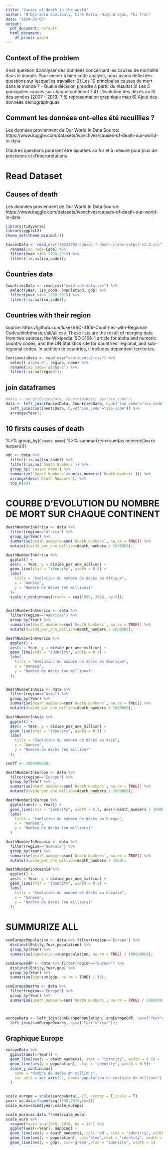```yaml
---
title: "Causes of death in the world"
author: "N'Djo-Soro Coulibaly, Ciré Keïta, Higo Aragao, Thi Tran"
date: "2024-03-05"
output:
  pdf_document: default
  html_document:
    df_print: paged
---
```


## Context of the problem
  Il est question d'analyser des données concernant les causes de mortalité dans le monde. Pour mener à bien cette analyse, nous avons defini des questions sur lesquelles travailler:
  2) Les 10 principales causes de mort dans le monde ? 
    - Quelle décision prendre à partir du résultat
  3) Les 5 principales causes sur chaque continent ? 
  4) L'évolution des décès au fil des années (2007 - 2019) ?
  5) representation graphique map
  6) Ajout des données démographiques


## Comment les données ont-elles été recuillies ?
Les données proviennent de Our World In Data
Source: https://www.kaggle.com/datasets/ivanchvez/causes-of-death-our-world-in-data



D'autres questions pourront être ajoutées au fur et à mesure pour plus de précisions et d'interprétations


# Read Dataset

## Causes of death
Les données proviennent de Our World In Data
Source: https://www.kaggle.com/datasets/ivanchvez/causes-of-death-our-world-in-data
```r
library(tidyverse)
library(ggplot2)
theme_set(theme_minimal())

CausesData <- read_csv("20222703-causes-f-death-clean-output-v2.0.csv") %>%
  rename(iso_code=Code) %>%
  filter(Year %in% 1990:2019) %>%
  filter(!is.na(iso_code));
```
## Countries data

```r
CountriesData <- read_csv("owid-co2-data.csv") %>%
  select(year, iso_code, population, gdp) %>%
  filter(year %in% 1990:2019) %>%
  filter(!is.na(iso_code));
```

## Countries with their region
source:  https://github.com/lukes/ISO-3166-Countries-with-Regional-Codes/blob/master/all/all.csv.
These lists are the result of merging data from two sources, the Wikipedia ISO 3166-1 article for alpha and numeric country codes, and the UN Statistics site for countries' regional, and sub-regional codes. In addition to countries, it includes dependent territories.

```r
ContinentsData <- read_csv("continents2.csv") %>%
  select('alpha-3', region, name) %>%
  rename(iso_code='alpha-3') %>%
  filter(!is.na(region));
```

## join dataframes
```r
#data <- merge(CausesData, CountriesData, by="iso_code");
data <- left_join(CausesData, CountriesData, by=c("iso_code"="iso_code", "Year"="year")) %>%
  left_join(ContinentsData, by=c("iso_code"="iso_code")) %>%
  arrange(Year);
```


## 10 firsts causes of death
%>%
  group_by(`Causes name`) %>%
  summarize(n=sum(as.numeric(`Death Numbers`)))
  
```r
ndc <- data %>%
  filter(!is.na(iso_code)) %>%
  filter(!is.na(`Death Numbers`)) %>%
  group_by(`Causes name`) %>%
  summarize(`Death Numbers`=sum(as.numeric(`Death Numbers`))) %>%
  arrange(desc(`Death Numbers`)) %>%
  top_n(10)
```


# COURBE D'EVOLUTION DU NOMBRE DE MORT SUR CHAQUE CONTINENT

```r
deathNumberInAfrica <- data %>%
  filter(region=="Africa") %>%
  group_by(Year) %>%
  summarise(death_numbers=sum(`Death Numbers`, na.rm = TRUE)) %>%
  mutate(divide_per_one_million=death_numbers / 1000000);

deathNumberInAfrica %>%
  ggplot() + 
  aes(x = Year, y = divide_per_one_million) +
  geom_line(stat = "identity", width = 0.5) +
  labs(
    title = "Evolution du nombre de décès en Afrique",
    x = "Années",
    y = "Nombre de décès (en millions)"
  )+
  scale_x_continuous(breaks = seq(1990, 2019, by=5));
  
```

```r
deathNumberInAmerica <- data %>%
  filter(region=="Americas") %>%
  group_by(Year) %>%
  summarise(death_numbers=sum(`Death Numbers`, na.rm = TRUE)) %>%
  mutate(divide_per_one_million=death_numbers / 1000000);

deathNumberInAmerica %>%
  ggplot() + 
  aes(x = Year, y = divide_per_one_million) +
  geom_line(stat = "identity", width = 0.5) +
  labs(
    title = "Evolution du nombre de décès en Amerique",
    x = "Années",
    y = "Nombre de décès (en millions)"
  );
  
```

```r
deathNumberInAsia <- data %>%
  filter(region=="Asia") %>%
  group_by(Year) %>%
  summarise(death_numbers=sum(`Death Numbers`, na.rm = TRUE)) %>%
  mutate(divide_per_one_million=death_numbers / 1000000);

deathNumberInAsia %>%
  ggplot() + 
  aes(x = Year, y = divide_per_one_million) +
  geom_line(stat = "identity", width = 0.5) +
  labs(
    title = "Evolution du nombre de décès en Asie",
    x = "Années",
    y = "Nombre de décès (en million)"
  );
```

```r
coeff <- 1000000000;

deathNumberInEurope <- data %>%
  filter(region=="Europe") %>%
  group_by(Year) %>%
  summarise(death_numbers=sum(`Death Numbers`, na.rm = TRUE)) %>%
  mutate(divide_per_one_million=death_numbers / 1000000);

deathNumberInEurope %>%
  ggplot(aes(x = Year)) +
  geom_line(stat = "identity", width = 0.5, aes(y=death_numbers / 1000000)) +
  labs(
    title = "Evolution du nombre de décès en Europe",
    x = "Années",
    y = "Nombre de décès (en milliers)"
  )
```

```r
deathNumberInOceania <- data %>%
  filter(region=="Oceania") %>%
  group_by(Year) %>%
  summarise(death_numbers=sum(`Death Numbers`, na.rm = TRUE)) %>%
  mutate(divide_per_one_million=death_numbers / 1000);

deathNumberInOceania %>%
  ggplot() + 
  aes(x = Year, y = divide_per_one_million) +
  geom_line(stat = "identity", width = 0.5) +
  labs(
    title = "Evolution du nombre de décès en Océanie",
    x = "Années",
    y = "Nombre de décès (en milliers)"
  );
```

# SUMMURIZE ALL
```r
sumEuropePopulation <- data %>% filter(region=="Europe") %>%
  distinct(Entity,Year,population) %>%
  group_by(Year) %>%
  summarise(population=sum(population, na.rm = TRUE) / 100000000);

sumEuropeGdP <- data %>% filter(region=="Europe") %>%
  distinct(Entity,Year,gdp) %>%
  group_by(Year) %>%
  summarise(gdp=sum(gdp, na.rm = TRUE) / 10);

sumEuropeDeaths <- data %>%
  filter(region=="Europe") %>% 
  group_by(Year) %>%
  summarise(death_numbers=sum(`Death Numbers`, na.rm = TRUE) / 1000000);



europeData <- left_join(sumEuropePopulation, sumEuropeGdP, by=c("Year"="Year")) %>%
  left_join(sumEuropeDeaths, by=c("Year"="Year"));
```

## Graphique Europe

```r
europeData %>%
  ggplot(aes(x=Year)) + 
  geom_line(aes(y = death_numbers), stat = "identity", width = 0.5) +
  geom_line(aes(y = population), stat = "identity", width = 0.5)+
  scale_y_continuous(
    name = "Nombre de décès en millions",
    sec.axis = sec_axis(~., name="population en centaine de millions"),
  )
  
```

```r
scale_europe = scale(europeData[,-1], center = T,scale = T)
year= as.data.frame(seq(1990,2019,by=1))
scale_euro=cbind(year,scale_europe)
```


```r
scale_euro=as.data.frame(scale_euro)
scale_euro %>% 
  rename(Year=`seq(1990, 2019, by = 1)`) %>% 
  ggplot(aes(x=Year), mapping) + 
  geom_line(aes(y = death_numbers), col='red', stat = "identity", width = 1) +
  geom_line(aes(y = population), col='blue',stat = "identity", width = 1)+
  geom_line(aes(y = gdp), col='green',stat = "identity", width = 1) 
```


